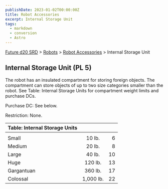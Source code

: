 ```yaml
---
publishDate: 2023-01-02T00:00:00Z
title: Robot Accessories
excerpt: Internal Storage Unit
tags:
  - markdown
  - conversion
  - Astro
---
```






[Future d20 SRD](/#futureD20) > [Robots](future-d20-srd-robots-index) > [Robot Accessories](future-d20-srd-robots-robot-accessories-index) > Internal Storage Unit




## Internal Storage Unit (PL 5)


The robot has an insulated compartment for storing foreign objects. The compartment can store objects of up to two size categories smaller than the robot. See Table: Internal Storage Units for compartment weight limits and purchase DCs.


Purchase DC: See below.


Restriction: None.


| Table: Internal Storage Units |  |  |
| :------------------------------- | :--: | --: |
|  |  |  |
| Small | 10 lb. | 6 |
| Medium | 20 lb. | 8 |
| Large | 40 lb. | 10 |
| Huge | 120 lb. | 13 |
| Gargantuan | 360 lb. | 17 |
| Colossal | 1,000 lb. | 22 |




